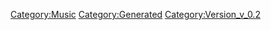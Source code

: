 {{Music
 |Name=PLANET DANCE
 |ID=2
 |Cov=2
 |Cd=3
 |Nam=2
 |Div=2
 |Ma=1
 |SerieId=3
 |SerieLogoId=3
 |WavId=2
 |VariationId=0
 |Dsc=2
 |Strt=10
 |ValkyrieBattle=1
 |ValkyrieIntro=1
 |ValkyrieIntroSky=1
 |DivaSolo=1
 |DivaMulti=2
 |Exp=1
 |OfficialName=PLANET DANCE
 |VocalName=Fire Bomber
 |Description=作品：マクロス7<br /><br />歌手：Fire Bomber<br /><br />作詞：K.INOJO<br />作曲：須藤英樹
 |StoryTitle=「待たせたな！」
 |StoryDesc=マクロス7船団の片隅で人気を博し始めているバンド、<br />Fire Bomber。メンバー全員が高い技術を持っている。<br /><br />しかし、メインボーカルの熱気バサラという男が曲者<br />だった。この日もバサラはライブに遅刻したばかりか、<br />なんとはるか上空からステージ上に降り立ってみせた。
 |BuyURL=https://recochoku.jp/song/S22001139/
 |BannerId=2
 |AnmStoreURL=https://anime.dmkt-sp.jp/animestore/ci_pc?workId=20597
}}
[[Category:Music]]
[[Category:Generated]]
[[Category:Version_v_0.2]]
